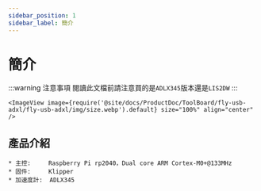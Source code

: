 ```yaml
---
sidebar_position: 1
sidebar_label: 簡介
---
```



# 簡介

:::warning 注意事項
閱讀此文檔前請注意買的是`ADLX345`版本還是`LIS2DW`
:::

    <ImageView image={require('@site/docs/ProductDoc/ToolBoard/fly-usb-adxl/fly-usb-adxl/img/size.webp').default} size="100%" align="center" />

## 產品介紹

    * 主控:     Raspberry Pi rp2040，Dual core ARM Cortex-M0+@133MHz
    * 固件:     Klipper
    * 加速度計:  ADLX345
